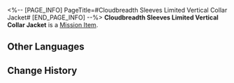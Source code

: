 <%-- [PAGE_INFO]
PageTitle=#Cloudbreadth Sleeves Limited Vertical Collar Jacket#
[END_PAGE_INFO] --%>
{{Item Infobox
|id          = 140235
|image       = Item Cloudbreadth Sleeves Limited Vertical Collar Jacket.png
|type        = Mission Item
|invCategory = Missions
|rarity      = 3
|effect      = 
|description = The Nimbus Chronicles series women's cropped jacket with a stand-up collar launched by Cloudbreadth Sleeves is tailored using mid-length-fiber nylon-wool mixed fabric and pure silk.
}}
{{Description|''"The Cloudbreadth Sleeves clothes are delicate, ethereal, and expensive!"''}}
'''Cloudbreadth Sleeves Limited Vertical Collar Jacket''' is a [[Mission Item]].

==Other Languages==
{{Other Languages
|en   = Cloudbreadth Sleeves Limited Vertical Collar Jacket
|zhs  = 广云袖限定竖领短袄
|zht  = 廣雲袖限定立領短襖
|ja   = 広雲袖の限定立襟短襖
|ko   = 광운 의상점 한정판 카라 외투
|es   = Chaqueta con cuello levantado de edición limitada de Tejidos en la Nube
|fr   = Veste à col montant édition limitée de Aux manches de nuage
|ru   = Эксклюзивный жакет с воротником-стойкой от «Облачных рукавов»
|th   = เสื้อคลุมคอปกแนวตั้งรุ่นลิมิเต็ดของ Cloudbreadth Sleeves
|vi   = Áo Khoác Cổ Đứng Quảng Vân Tụ
|de   = Jacke mit Stehkragen von Atelier Wolkenweich (limitierte Auflage)
|id   = Jaket Kerah Vertikal Terbatas dari Cloudbreadth Sleeves
|pt   = Jaqueta com Colarinho Vertical Limitada da Mangas Nuviosas
}}

==Change History==
{{Change History|1.2}}